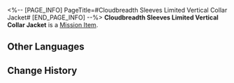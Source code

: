 <%-- [PAGE_INFO]
PageTitle=#Cloudbreadth Sleeves Limited Vertical Collar Jacket#
[END_PAGE_INFO] --%>
{{Item Infobox
|id          = 140235
|image       = Item Cloudbreadth Sleeves Limited Vertical Collar Jacket.png
|type        = Mission Item
|invCategory = Missions
|rarity      = 3
|effect      = 
|description = The Nimbus Chronicles series women's cropped jacket with a stand-up collar launched by Cloudbreadth Sleeves is tailored using mid-length-fiber nylon-wool mixed fabric and pure silk.
}}
{{Description|''"The Cloudbreadth Sleeves clothes are delicate, ethereal, and expensive!"''}}
'''Cloudbreadth Sleeves Limited Vertical Collar Jacket''' is a [[Mission Item]].

==Other Languages==
{{Other Languages
|en   = Cloudbreadth Sleeves Limited Vertical Collar Jacket
|zhs  = 广云袖限定竖领短袄
|zht  = 廣雲袖限定立領短襖
|ja   = 広雲袖の限定立襟短襖
|ko   = 광운 의상점 한정판 카라 외투
|es   = Chaqueta con cuello levantado de edición limitada de Tejidos en la Nube
|fr   = Veste à col montant édition limitée de Aux manches de nuage
|ru   = Эксклюзивный жакет с воротником-стойкой от «Облачных рукавов»
|th   = เสื้อคลุมคอปกแนวตั้งรุ่นลิมิเต็ดของ Cloudbreadth Sleeves
|vi   = Áo Khoác Cổ Đứng Quảng Vân Tụ
|de   = Jacke mit Stehkragen von Atelier Wolkenweich (limitierte Auflage)
|id   = Jaket Kerah Vertikal Terbatas dari Cloudbreadth Sleeves
|pt   = Jaqueta com Colarinho Vertical Limitada da Mangas Nuviosas
}}

==Change History==
{{Change History|1.2}}